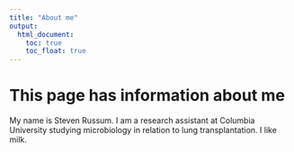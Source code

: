 ```yaml
---
title: "About me"
output: 
  html_document:
    toc: true
    toc_float: true
---
```


# This page has information about me

My name is Steven Russum. I am a research assistant at Columbia University
studying microbiology in relation to lung transplantation. I like milk.